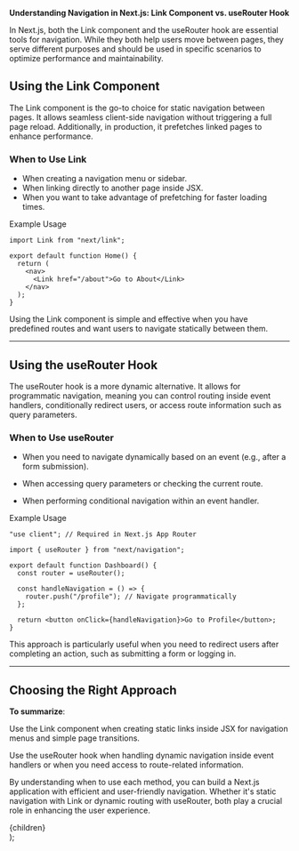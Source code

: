 **Understanding Navigation in Next.js: Link Component vs. useRouter Hook**

In Next.js, both the Link component and the useRouter hook are essential tools for navigation. While they both help users move between pages, they serve different purposes and should be used in specific scenarios to optimize performance and maintainability.

## Using the Link Component

The Link component is the go-to choice for static navigation between pages. It allows seamless client-side navigation without triggering a full page reload. Additionally, in production, it prefetches linked pages to enhance performance.

### When to Use Link

- When creating a navigation menu or sidebar.
- When linking directly to another page inside JSX.
- When you want to take advantage of prefetching for faster loading times.

Example Usage

```
import Link from "next/link";

export default function Home() {
  return (
    <nav>
      <Link href="/about">Go to About</Link>
    </nav>
  );
}
```

Using the Link component is simple and effective when you have predefined routes and want users to navigate statically between them.

---

## Using the useRouter Hook

The useRouter hook is a more dynamic alternative. It allows for programmatic navigation, meaning you can control routing inside event handlers, conditionally redirect users, or access route information such as query parameters.

### When to Use useRouter

- When you need to navigate dynamically based on an event (e.g., after a form submission).

- When accessing query parameters or checking the current route.

- When performing conditional navigation within an event handler.

Example Usage

```
"use client"; // Required in Next.js App Router

import { useRouter } from "next/navigation";

export default function Dashboard() {
  const router = useRouter();

  const handleNavigation = () => {
    router.push("/profile"); // Navigate programmatically
  };

  return <button onClick={handleNavigation}>Go to Profile</button>;
}
```

This approach is particularly useful when you need to redirect users after completing an action, such as submitting a form or logging in.

---

## Choosing the Right Approach

**To summarize**:

Use the Link component when creating static links inside JSX for navigation menus and simple page transitions.

Use the useRouter hook when handling dynamic navigation inside event handlers or when you need access to route-related information.

By understanding when to use each method, you can build a Next.js application with efficient and user-friendly navigation. Whether it's static navigation with Link or dynamic routing with useRouter, both play a crucial role in enhancing the user experience.

  <article className="flex-col space-y-6 bg-orange-50 p-8">{children}</article>
);
